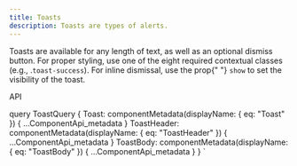```yaml
---
title: Toasts
description: Toasts are types of alerts.
---
```



<Overview guidelink="https://modus.trimble.com/components/toasts/">
  Toasts are available for any length of text, as well as an optional dismiss
  button. For proper styling, use one of the eight required contextual classes
  (e.g., .<code>toast-success</code>). For inline dismissal, use the prop{" "}
  <code>show</code> to set the visibility of the toast.
</Overview>

<CodeBlock title="Toasts" code={ToastsBasic}></CodeBlock>

<LinkedHeading h="2" id="toasts-api" className="h1">
  API
</LinkedHeading>
<ComponentApi metadata={props.data.Toast} />
<ComponentApi metadata={props.data.ToastHeader} />
<ComponentApi metadata={props.data.ToastBody} />

  query ToastQuery {
    Toast: componentMetadata(displayName: { eq: "Toast" }) {
      ...ComponentApi_metadata
    }
    ToastHeader: componentMetadata(displayName: { eq: "ToastHeader" }) {
      ...ComponentApi_metadata
    }
    ToastBody: componentMetadata(displayName: { eq: "ToastBody" }) {
      ...ComponentApi_metadata
    }
  }
`
